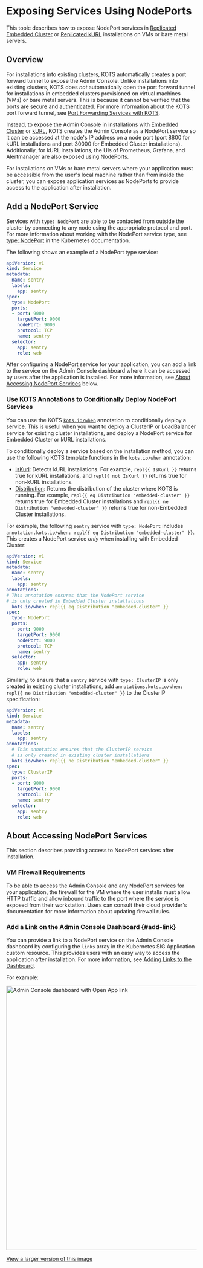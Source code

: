 
# Exposing Services Using NodePorts

<KurlAvailability/>

This topic describes how to expose NodePort services in [Replicated Embedded Cluster](/vendor/embedded-overview) or [Replicated kURL](/vendor/kurl-about) installations on VMs or bare metal servers.

## Overview

For installations into existing clusters, KOTS automatically creates a port forward tunnel to expose the Admin Console. Unlike installations into existing clusters, KOTS does _not_ automatically open the port forward tunnel for installations in embedded clusters provisioned on virtual machines (VMs) or bare metal servers. This is because it cannot be verified that the ports are secure and authenticated. For more information about the KOTS port forward tunnel, see [Port Forwarding Services with KOTS](/vendor/admin-console-port-forward).

Instead, to expose the Admin Console in installations with [Embedded Cluster](/vendor/embedded-overview) or [kURL](/vendor/kurl-about), KOTS creates the Admin Console as a NodePort service so it can be accessed at the node's IP address on a node port (port 8800 for kURL installations and port 30000 for Embedded Cluster installations). Additionally, for kURL installations, the UIs of Prometheus, Grafana, and Alertmanager are also exposed using NodePorts.

For installations on VMs or bare metal servers where your application must be accessible from the user's local machine rather than from inside the cluster, you can expose application services as NodePorts to provide access to the application after installation.

## Add a NodePort Service

Services with `type: NodePort` are able to be contacted from outside the cluster by connecting to any node using the appropriate protocol and port. For more information about working with the NodePort service type, see [type: NodePort](https://kubernetes.io/docs/concepts/services-networking/service/#type-nodeport) in the Kubernetes documentation.

The following shows an example of a NodePort type service:

```yaml
apiVersion: v1
kind: Service
metadata:
  name: sentry
  labels:
    app: sentry
spec:
  type: NodePort
  ports:
  - port: 9000
    targetPort: 9000
    nodePort: 9000
    protocol: TCP
    name: sentry
  selector:
    app: sentry
    role: web
```

After configuring a NodePort service for your application, you can add a link to the service on the Admin Console dashboard where it can be accessed by users after the application is installed. For more information, see [About Accessing NodePort Services](#about-accessing-nodeport-services) below.  

### Use KOTS Annotations to Conditionally Deploy NodePort Services 

You can use the KOTS [`kots.io/when`](/vendor/packaging-include-resources#kotsiowhen) annotation to conditionally deploy a service. This is useful when you want to deploy a ClusterIP or LoadBalancer service for existing cluster installations, and deploy a NodePort service for Embedded Cluster or kURL installations.

To conditionally deploy a service based on the installation method, you can use the following KOTS template functions in the `kots.io/when` annotation:
* [IsKurl](/reference/template-functions-static-context#iskurl): Detects kURL installations. For example, `repl{{ IsKurl }}` returns true for kURL installations, and `repl{{ not IsKurl }}` returns true for non-kURL installations.
* [Distribution](/reference/template-functions-static-context#distribution): Returns the distribution of the cluster where KOTS is running. For example, `repl{{ eq Distribution "embedded-cluster" }}` returns true for Embedded Cluster installations and `repl{{ ne Distribution "embedded-cluster" }}` returns true for non-Embedded Cluster installations.

For example, the following `sentry` service with `type: NodePort` includes `annotation.kots.io/when: repl{{ eq Distribution "embedded-cluster" }}`. This creates a NodePort service _only_ when installing with Embedded Cluster:

  ```yaml
  apiVersion: v1
  kind: Service
  metadata:
    name: sentry
    labels:
      app: sentry
  annotations:
  # This annotation ensures that the NodePort service
  # is only created in Embedded Cluster installations
    kots.io/when: repl{{ eq Distribution "embedded-cluster" }}
  spec:
    type: NodePort
    ports:
    - port: 9000
      targetPort: 9000
      nodePort: 9000
      protocol: TCP
      name: sentry
    selector:
      app: sentry
      role: web
  ```

Similarly, to ensure that a `sentry` service with `type: ClusterIP` is only created in existing cluster installations, add `annotations.kots.io/when: repl{{ ne Distribution "embedded-cluster" }}` to the ClusterIP specification:

```yaml
apiVersion: v1
kind: Service
metadata:
  name: sentry
  labels:
    app: sentry
annotations:
  # This annotation ensures that the ClusterIP service 
  # is only created in existing cluster installations
  kots.io/when: repl{{ ne Distribution "embedded-cluster" }}
spec:
  type: ClusterIP
  ports:
  - port: 9000
    targetPort: 9000
    protocol: TCP
    name: sentry
  selector:
    app: sentry
    role: web
```

## About Accessing NodePort Services 

This section describes providing access to NodePort services after installation.

### VM Firewall Requirements

To be able to access the Admin Console and any NodePort services for your application, the firewall for the VM where the user installs must allow HTTP traffic and allow inbound traffic to the port where the service is exposed from their workstation. Users can consult their cloud provider's documentation for more information about updating firewall rules.

### Add a Link on the Admin Console Dashboard {#add-link} 

You can provide a link to a NodePort service on the Admin Console dashboard by configuring the `links` array in the Kubernetes SIG Application custom resource. This provides users with an easy way to access the application after installation. For more information, see [Adding Links to the Dashboard](admin-console-adding-buttons-links).

For example:

<img alt="Admin Console dashboard with Open App link" src="/images/gitea-open-app.png" width="700px"/>

[View a larger version of this image](/images/gitea-open-app.png)